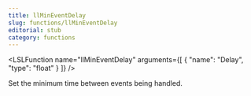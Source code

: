 ```yaml
---
title: llMinEventDelay
slug: functions/llMinEventDelay
editorial: stub
category: functions
---
```


<LSLFunction
	name="llMinEventDelay"
	arguments={[
	{
		"name": "Delay",
		"type": "float"
	}
]}
/>

Set the minimum time between events being handled.
